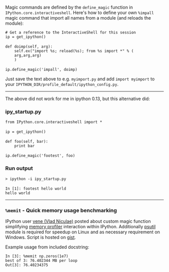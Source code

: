 Magic commands are defined by the <code>define_magic</code> function in <code>IPython.core.interactiveshell</code>. Here's how to define your own <code>%impall</code> magic command that import all names from a module (and reloads the module):

 # Get a reference to the InteractiveShell for this session
 ip = get_ipython()
 
 def doimp(self, arg):
     self.ex("import %s; reload(%s); from %s import *" % (
     arg,arg,arg)
     )
 
 ip.define_magic('impall', doimp)

Just save the text above to e.g. <code>myimport.py</code> and add <code>import myimport</code> to your <code>IPYTHON_DIR/profile_default/ipython_config.py</code>.

----
The above did not work for me in ipython 0.13, but this alternative did:

=== ipy_startup.py ===
 from IPython.core.interactiveshell import *
 
 ip = get_ipython()
 
 def foo(self, bar):
     print bar
 
 ip.define_magic('footest', foo)

=== Run output ===

 > ipython -i ipy_startup.py
 
 In [1]: footest hello world
 hello world

----

=== <code>%memit</code> - Quick memory usage benchmarking ===

IPython user [https://github.com/vene vene (Vlad Niculae)] posted about custom magic function simplifying [https://github.com/fabianp/memory_profiler memory profiler] interaction within IPython. Additionally [http://code.google.com/p/psutil/ psutil] module is required for speedup on Linux and as necessary requirement on Windows. Script is hosted on [https://gist.github.com/3022718 gist].

Example usage from included docstring:

 In [3]: %memit np.zeros(1e7)
 best of 3: 76.402344 MB per loop
 Out[3]: 76.40234375
